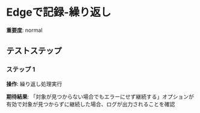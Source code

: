 # Edgeで記録-繰り返し

**重要度**: normal

## テストステップ

### ステップ 1

**操作**: 繰り返し処理実行

**期待結果**:
「対象が見つからない場合でもエラーにせず継続する」オプションが有効で対象が見つからずに継続した場合、ログが出力されることを確認

